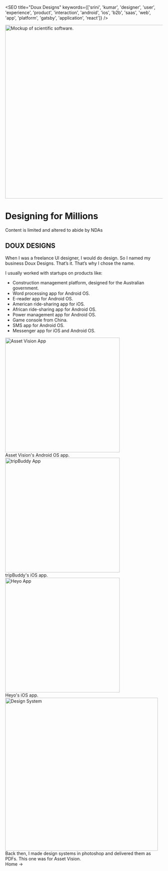 

<SEO title="Doux Designs" keywords={['srini', 'kumar', 'designer', 'user', 'experience', 'product', 'interaction', 'android', 'ios', 'b2b', 'saas', 'web', 'app', 'platform', 'gatsby', 'application', 'react']} />

<img height="554px" loading="eager" src={hero} alt="Mockup of scientific software." class="hero"/>  <br  />

# Designing for Millions
<div class="nda"> Content is limited and altered to abide by NDAs </div>

## DOUX DESIGNS
When I was a freelance UI designer, I would do design. So I named my business Doux Designs. That’s it. That’s why I chose the name.

I usually worked with startups on products like:

* Construction management platform, designed for the Australian government. 
* Word processing app for Android OS.
* E-reader app for Android OS.
* American ride-sharing app for iOS.
* African ride-sharing app for Android OS.
* Power management app for Android OS.
* Game console from China.
* SMS app for Android OS.
* Messenger app for iOS and Android OS.

<img height="366px" loading="lazy" src={asset} alt="Asset Vision App" class="center"/>
<div class="caption">Asset Vision's Android OS app.</div>

<img height="366px" loading="lazy" src={trip} alt="tripBuddy App" class="center"/>
<div class="caption">tripBuddy's iOS app.</div>

<img height="366px" loading="lazy" src={heyo} alt="Heyo App" class="center"/>
<div class="caption">Heyo's iOS app.</div>

<img height="488px" loading="lazy" src={system} alt="Design System" class="center"/>
<div class="caption">Back then, I made design systems in photoshop and delivered them as PDFs. This one was for Asset Vision.</div>

<Link to="/">Home -></Link>